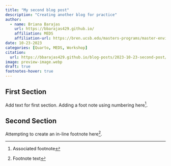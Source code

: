 ```yaml
---
title: "My second blog post"
description: "Creating another blog for practice"
author:
  - name: Briana Barajas
    url: https://bbarajas429.github.io/
    affiliation: MEDS
    affiliation-url: https://bren.ucsb.edu/masters-programs/master-environmental-data-science
date: 10-23-2023
categories: [Quarto, MEDS, Workshop]
citation:
  url: https://bbarajas429.github.io/blog-posts/2023-10-23-second-post/
image: preview-image.webp
draft: true
footnotes-hover: true
---
```


## First Section

Add text for first section. Adding a foot note using numbering here[^1].

[^1]: Associated footnote

## Second Section

Attempting to create an in-line footnote here[^2].

[^2]: Footnote text
